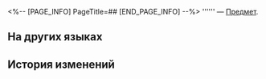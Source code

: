 <%-- [PAGE_INFO]
PageTitle=##
[END_PAGE_INFO] --%>
{{Предмет Инфобокс
|id          = 252219
|Изображение = Предмет .png
|Тип         = 
|Инвентарь   = 
|Редкость    = 5
|Эффект      = 
|Описание    = 
}}
'''''' — [[Предмет]].

==На других языках==
{{На других языках
|en   = 
|zhs  = 
|zht  = 
|ja   = 
|ko   = 
|es   = 
|fr   = 
|ru   = 
|th   = 
|vi   = 
|de   = 
|id   = 
|pt   = 
}}

==История изменений==
{{История изменений|3.5}}